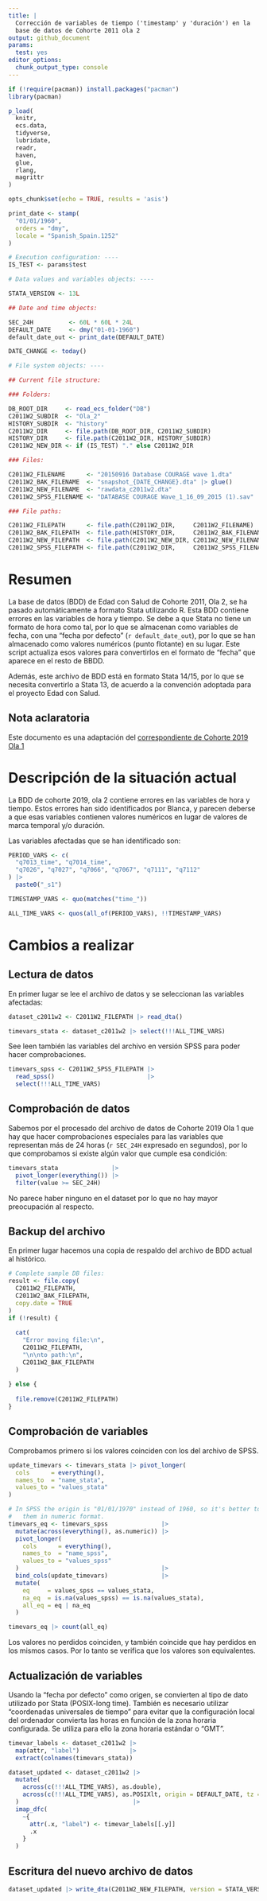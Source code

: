```yaml
---
title: |
  Corrección de variables de tiempo ('timestamp' y 'duración') en la
  base de datos de Cohorte 2011 ola 2
output: github_document
params:
  test: yes
editor_options: 
  chunk_output_type: console
---
```


```r
if (!require(pacman)) install.packages("pacman")
library(pacman)

p_load(
  knitr,
  ecs.data,
  tidyverse,
  lubridate,
  readr,
  haven,
  glue,
  rlang,
  magrittr
)

opts_chunk$set(echo = TRUE, results = 'asis')
```

```r
print_date <- stamp(
  "01/01/1960",
  orders = "dmy",
  locale = "Spanish_Spain.1252"
)
```

```r
# Execution configuration: ----
IS_TEST <- params$test

# Data values and variables objects: ----

STATA_VERSION <- 13L

## Date and time objects:

SEC_24H          <- 60L * 60L * 24L
DEFAULT_DATE     <- dmy("01-01-1960")
default_date_out <- print_date(DEFAULT_DATE)

DATE_CHANGE <- today()

# File system objects: ----

## Current file structure:

### Folders:

DB_ROOT_DIR     <- read_ecs_folder("DB")
C2011W2_SUBDIR  <- "Ola_2"
HISTORY_SUBDIR  <- "history"
C2011W2_DIR     <- file.path(DB_ROOT_DIR, C2011W2_SUBDIR)
HISTORY_DIR     <- file.path(C2011W2_DIR, HISTORY_SUBDIR)
C2011W2_NEW_DIR <- if (IS_TEST) "." else C2011W2_DIR

### Files:

C2011W2_FILENAME      <- "20150916 Database COURAGE wave 1.dta"
C2011W2_BAK_FILENAME  <- "snapshot_{DATE_CHANGE}.dta" |> glue()
C2011W2_NEW_FILENAME  <- "rawdata_c2011w2.dta"
C2011W2_SPSS_FILENAME <- "DATABASE COURAGE Wave_1_16_09_2015 (1).sav"

### File paths:

C2011W2_FILEPATH      <- file.path(C2011W2_DIR,     C2011W2_FILENAME)
C2011W2_BAK_FILEPATH  <- file.path(HISTORY_DIR,     C2011W2_BAK_FILENAME)
C2011W2_NEW_FILEPATH  <- file.path(C2011W2_NEW_DIR, C2011W2_NEW_FILENAME)
C2011W2_SPSS_FILEPATH <- file.path(C2011W2_DIR,     C2011W2_SPSS_FILENAME)
```

# Resumen

La base de datos (BDD) de Edad con Salud de Cohorte 2011, Ola 2,
se ha pasado automáticamente a formato Stata utilizando R.
Esta BDD contiene errores en las variables de hora y tiempo.
Se debe a que Stata no tiene un formato de hora como tal,
por lo que se almacenan como variables de fecha, con una "fecha por defecto"
(`r default_date_out`),
por lo que se han almacenado como valores numéricos (punto flotante)
en su lugar.
Este script actualiza esos valores para convertirlos en el formato de "fecha"
que aparece en el resto de BBDD.

Además, este archivo de BDD está en formato Stata 14/15,
por lo que se necesita convertirlo a Stata 13,
de acuerdo a la convención adoptada para el proyecto Edad con Salud.

## Nota aclaratoria

Este documento es una adaptación del
[correspondiente de Cohorte 2019 Ola 1](../reestructuration_C2019_W1/Fix_time_vars_C2019_W1.Rmd)

# Descripción de la situación actual

La BDD de cohorte 2019, ola 2
contiene errores en las variables de hora y tiempo.
Estos errores han sido identificados por Blanca, y parecen deberse a que
esas variables contienen valores numéricos en lugar de valores de
marca temporal y/o duración.

Las variables afectadas que se han identificado son:

```r
PERIOD_VARS <- c(
  "q7013_time", "q7014_time",
  "q7026", "q7027", "q7066", "q7067", "q7111", "q7112"
) |>
  paste0("_s1")

TIMESTAMP_VARS <- quo(matches("time_"))

ALL_TIME_VARS <- quos(all_of(PERIOD_VARS), !!TIMESTAMP_VARS)
```

# Cambios a realizar

## Lectura de datos

En primer lugar se lee el archivo de datos y
se seleccionan las variables afectadas:

```r
dataset_c2011w2 <- C2011W2_FILEPATH |> read_dta()

timevars_stata <- dataset_c2011w2 |> select(!!!ALL_TIME_VARS)
```

See leen también las variables del archivo en versión SPSS para poder
hacer comprobaciones.

```r
timevars_spss <- C2011W2_SPSS_FILEPATH |>
  read_spss()                          |>
  select(!!!ALL_TIME_VARS)
```

## Comprobación de datos

Sabemos por el procesado del archivo de datos de Cohorte 2019 Ola 1 que
hay que hacer comprobaciones especiales para las variables que representan
más de 24 horas (`r SEC_24H` expresado en segundos),
por lo que comprobamos si existe algún valor que cumple esa condición:

```r
timevars_stata               |>
  pivot_longer(everything()) |>
  filter(value >= SEC_24H)
```

No parece haber ninguno en el dataset por lo que
no hay mayor preocupación al respecto.

## Backup del archivo

En primer lugar hacemos una copia de respaldo del archivo de BDD actual
al histórico.

```r
# Complete sample DB files:
result <- file.copy(
  C2011W2_FILEPATH,
  C2011W2_BAK_FILEPATH,
  copy.date = TRUE
)
if (!result) {
  
  cat(
    "Error moving file:\n",
    C2011W2_FILEPATH,
    "\n\nto path:\n",
    C2011W2_BAK_FILEPATH
  )
  
} else {
  
  file.remove(C2011W2_FILEPATH)
}
```

## Comprobación de variables

Comprobamos primero si los valores coinciden con los del archivo de SPSS.

```r
update_timevars <- timevars_stata |> pivot_longer(
  cols      = everything(),
  names_to  = "name_stata",
  values_to = "values_stata"
)

# In SPSS the origin is "01/01/1970" instead of 1960, so it's better to compare
#   them in numeric format.
timevars_eq <- timevars_spss               |>
  mutate(across(everything(), as.numeric)) |>
  pivot_longer(
    cols      = everything(),
    names_to  = "name_spss",
    values_to = "values_spss"
  )                                        |>
  bind_cols(update_timevars)               |>
  mutate(
    eq     = values_spss == values_stata,
    na_eq  = is.na(values_spss) == is.na(values_stata),
    all_eq = eq | na_eq
  )

timevars_eq |> count(all_eq)
```

Los valores no perdidos coinciden, y también coincide que hay perdidos en los
mismos casos.
Por lo tanto se verifica que los valores son equivalentes.

## Actualización de variables

Usando la "fecha por defecto" como origen, se convierten al tipo de dato
utilizado por Stata (POSIX-long time).
También es necesario utilizar "coordenadas universales de tiempo" para evitar
que la configuración local del ordenador convierta las horas en función de la
zona horaria configurada.
Se utiliza para ello la zona horaria estándar o "GMT".

```r
timevar_labels <- dataset_c2011w2 |>
  map(attr, "label")              |>
  extract(colnames(timevars_stata))

dataset_updated <- dataset_c2011w2 |>
  mutate(
    across(c(!!!ALL_TIME_VARS), as.double),
    across(c(!!!ALL_TIME_VARS), as.POSIXlt, origin = DEFAULT_DATE, tz = "GMT")
  )                                |>
  imap_dfc(
    ~{
      attr(.x, "label") <- timevar_labels[[.y]]
      .x
    }
  )
```

## Escritura del nuevo archivo de datos

```r
dataset_updated |> write_dta(C2011W2_NEW_FILEPATH, version = STATA_VERSION)
```
